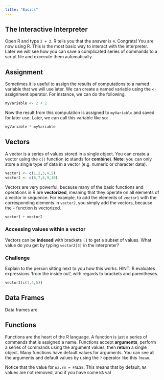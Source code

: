 ```yaml
---
title: "Basics"
---
```


## The Interactive Interpreter

Open R and type `2 + 2`.  R tells you that the answer is `4`. Congrats!  You are now using R. This is the most basic way to interact with the interpreter.  Later we will see how you can save a complicated series of commands to a script file and excecute them automatically. 

## Assignment

Sometimes it is useful to assign the results of computations to a named variable that we will use later.  We can create a named variable using the `<-` assignment operator.  For instance, we can do the following.

```r
myVariable <- 2 + 2
```

Now the result from this computation is assigned to `myVariable` and saved for later use.  Later, we can call this  variable like so: 

```r
myVariable * myVariable
```

## Vectors

A vector is a series of values stored in a single object.  You can create a vector using the `c()` function (**c** stands for **combine**). **Note**: you can only store a single type of data in a vector (e.g. numeric or character data).

```r
vector1 <- c(1,2,3,4,5)
vector2 <- c(6,7,8,9,10)
```

Vectors are very powerful, because many of the basic functions and operations in R are **vectorized**, meaning that they operate on all elements of a vector in sequence.  For example, to add the elements of `vector1` with the corresponding elements in `vector2`, you simply add the vectors, because the `+` function is vectorized.

```r
vector1 + vector2
```

### Accessing values within a vector

Vectors can be **indexed** with brackets `[]` to get a subset of values.  What value do you get by typing `vector2[3]` in the interpreter? 

### <span class="mega-octicon octicon-puzzle"></span> Challenge <span class="mega-octicon octicon-puzzle">

Explain to the person sitting next to you how this works. HINT: R evaluates expressions 'from the inside out', with regards to brackets and parentheses.

```r
vector2[c(1,4,5)]
```

## Data Frames

Data frames are 

## Functions

Functions are the heart of the R language. A function is just a series of commands that is assigned a name.  Functions accept **arguments**, perform a series of commands using the argument values, then **return** a single object. Many functions have default values for arguments. You can see all the arguments and default values by using the `?` operator like this `?mean`.

Notice that the value for `na.rm = FALSE`.  This means that by default, `NA` values are not removed, and if you have some `NA` val